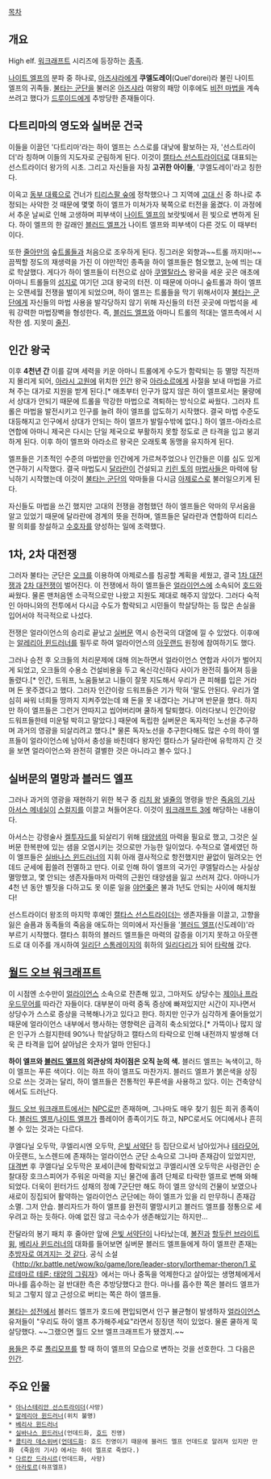 [[목차]]

== 개요 ==
High elf. [[워크래프트]] 시리즈에 등장하는 [[워크래프트/종족|종족]].

[[나이트 엘프]]의 분파 중 하나로, [[아즈샤라]]에게 '''쿠엘도레이'''(Quel'dorei)라 불린 나이트 엘프의 귀족들. [[불타는 군단]]을 불러온 [[아즈샤라]] 여왕의 패망 이후에도 [[비전 마법]]을 계속 쓰려고 했다가 [[드루이드(월드 오브 워크래프트)|드루이드]]에게 추방당한 존재들이다.

== 다트리마의 영도와 실버문 건국 ==
이들을 이끌던 '다트리마'라는 하이 엘프는 스스로를 대낮에 활보하는 자, '선스트라이더'라 칭하며 이들의 지도자로 군림하게 된다. 이것이 [[캘타스 선스트라이더]]로 대표되는 선스트라이더 왕가의 시초. 그리고 자신들을 자칭 '''고귀한 아이들''', '쿠엘도레이'라고 칭한다.

이윽고 [[동부왕국|동부 대륙]]으로 건너가 [[티리스팔 숲]]에 정착했으나 그 지역에 [[고대 신]] 중 하나로 추정되는 사악한 것 때문에 몇몇 하이 엘프가 미쳐가자 북쪽으로 터전을 옮겼다. 이 과정에서 추운 날씨로 인해 고생하며 피부색이 [[나이트 엘프]]의 보랏빛에서 흰 빛으로 변하게 된다. 하이 엘프의 한 갈래인 [[블러드 엘프]]가 나이트 엘프와 피부색이 다른 것도 이 때부터이다.

또한 [[줄아만]]의 숲[[트롤(워크래프트)|트롤]]들과 처음으로 조우하게 된다. 징그러운 외향과~~트롤 까지마!~~ 끔찍할 정도의 재생력을 가진 이 야만적인 종족을 하이 엘프들은 혐오했고, 눈에 띄는 대로 학살했다. 게다가 하이 엘프들이 터전으로 삼아 [[쿠엘탈라스]] 왕국을 세운 곳은 애초에 아마니 트롤들의 [[성지]]로 여기던 고대 왕국의 터전. 이 때문에 아마니 숲트롤과 하이 엘프는 오랜세월 전쟁을 벌이게 되었으며, 하이 엘프는 트롤들을 막기 위해서이자 [[불타는 군단]]에게 자신들의 마법 사용을 발각당하지 않기 위해 자신들의 터전 곳곳에 마법석을 세워 강력한 마법장벽을 형성한다. 즉, [[블러드 엘프]]와 아마니 트롤의 적대는 엘프측에서 시작한 셈. 지못미 [[줄진]].

== 인간 왕국 ==
이후 '''4천년 간''' 이를 갈며 세력을 키운 아마니 트롤에게 수도가 함락되는 등 멸망 직전까지 몰리게 되어, [[아라시 고원]]에 위치한 [[인간(워크래프트)|인간]] 왕국 [[아라소르]]에게 사절을 보내 마법을 가르쳐 주는 대가로 지원을 받게 된다.[* 애초부터 인구가 많지 않은 하이 엘프로서는 물량에서 상대가 안되기 때문에 트롤을 막강한 마법으로 격퇴하는 방식으로 싸웠다. 그러자 트롤은 마법을 발전시키고 인구를 늘려 하이 엘프를 압도하기 시작했다. 결국 마법 수준도 대등해지고 인구에서 상대가 안되는 하이 엘프가 발릴수밖에 없다.] 하이 엘프-아라소르 연합에 아마니 제국은 다시는 단일 제국으로 부활하지 못할 정도로 큰 타격을 입고 붕괴하게 된다. 이후 하이 엘프와 아라소르 왕국은 오래토록 동맹을 유지하게 된다.

엘프들은 기초적인 수준의 마법만을 인간에게 가르쳐주었으나 인간들은 이를 심도 있게 연구하기 시작했다. 결국 마법도시 [[달라란]]이 건설되고 [[키린 토]]의 [[마법사(월드 오브 워크래프트)|마법사]]들은 마력에 탐닉하기 시작했는데 이것이 [[불타는 군단]]의 악마들을 다시금 [[아제로스]]로 불러일으키게 된다.

자신들도 마법을 쓰긴 했지만 고대의 전쟁을 경험했던 하이 엘프들은 악마의 무서움을 알고 있었기 때문에 달라란에 경계의 뜻을 전하며, 엘프들은 달라란과 연합하여 티리스팔 의회를 창설하고 [[티리스팔의 수호자|수호자]]를 양성하는 일에 조력했다.

== 1차, 2차 대전쟁 ==
그러자 불타는 군단은 [[오크(워크래프트)|오크]]를 이용하여 아제로스를 침공할 계획을 세웠고, 결국 [[워크래프트: 오크와 인간|1차 대전쟁]]과 [[워크래프트 2|2차 대전쟁]]이 벌어진다. 이 전쟁에서 하이 엘프들은 [[얼라이언스(워크래프트)|얼라이언스]]에 소속되어 [[호드(워크래프트)|호드]]와 싸웠다. 물론 맨처음엔 소극적으로만 나왔고 지원도 제대로 해주지 않았다. 그러다 숙적인 아마니와의 전투에서 다시금 수도가 함락되고 시민들이 학살당하는 등 많은 손실을 입어서야 적극적으로 나섰다. 

전쟁은 얼라이언스의 승리로 끝났고 [[실버문]] 역시 승전국의 대열에 낄 수 있었다. 이후에는 [[알레리아 윈드러너]]를 필두로 하여 얼라이언스의 [[아웃랜드]] 원정에 참여하기도 했다.

그러나 승전 후 오크들의 처리문제에 대해 의논하면서 얼라이언스 연합과 사이가 벌어지게 되었고, 오크들의 수용소 건설비용을 두고 옥신각신하다 사이가 완전히 틀어져 등을 돌렸다.[* 인간, 드워프, 노움들보고 니들이 잘못 지도해서 우리가 큰 피해를 입은 거라며 돈 못주겠다고 했다. 그러자 인간이랑 드워프들은 기가 막혀 '말도 안된다. 우리가 열심히 싸워 너희들 땅까지 지켜주었는데 왜 돈을 못 내겠다는 거냐'며 반문을 했다. 하지만 하이 엘프들은 그런거 안따지고 씹어버리며 쿨하게 탈퇴했다. 이러다보니 인간이랑 드워프들한테 미운털 박히고 말았다.] 때문에 독립한 실버문은 독자적인 노선을 추구하며 과거의 영광을 되살리려고 했다.[* 물론 독자노선을 추구한다해도 많은 수의 하이 엘프들이 얼라이언스에 남아서 충성을 바친데다 왕자인 캘타스가 달라란에 유학까지 간 것을 보면 얼라이언스와 완전히 결별한 것은 아니라고 볼수 있다.]

== 실버문의 멸망과 블러드 엘프 ==
그러나 과거의 영광을 재현하기 위한 복구 중 [[리치 왕]] [[넬쥴]]의 명령을 받은 [[죽음의 기사]] [[아서스 메네실]]이 [[스컬지]]를 이끌고 쳐들어온다. 이것이 [[워크래프트 3]]에 해당하는 내용이다.

아서스는 강령술사 [[켈투자드]]를 되살리기 위해 [[태양샘]]의 마력을 필요로 했고, 그것은 실버문 한복판에 있는 샘을 오염시키는 것으로만 가능한 일이었다. 수적으로 열세였던 하이 엘프들은 [[실바나스 윈드러너]]의 지휘 아래 결사적으로 항전했지만 끝없이 밀려오는 언데드 군세에 휩쓸려 전멸하고 만다. 이로 인해 하이 엘프의 국가인 쿠엘탈라스는 사실상 멸망했고, 몇 안되는 생존자들마저 마력의 근원인 태양샘을 잃고 쓰러져 갔다. 아마니가 4천 년 동안 별짓을 다하고도 못 이룬 일을 [[야언좆]]은 불과 1년도 안되는 사이에 해치웠다!

선스트라이더 왕조의 마지막 후예인 [[캘타스 선스트라이더]]는 생존자들을 이끌고, 고향을 잃은 슬픔과 동족들의 죽음을 애도하는 의미에서 자신들을 '[[블러드 엘프]](신도레이)'라 부르기 시작했다. 캘타스 휘하의 블러드 엘프들은 마력의 갈증을 이기지 못하고 아웃랜드로 대 이주를 개시하여 [[일리단 스톰레이지]]의 휘하의 [[일리다리]]가 되어 [[타락]]해 갔다.

== [[월드 오브 워크래프트]] ==
이 시점엔 소수만이 [[얼라이언스(워크래프트)|얼라이언스]] 소속으로 잔존해 있고, 그마저도 상당수는 [[제이나 프라우드무어]]를 따라간 자들이다. 대부분이 마력 중독 증상에 빠져있지만 시간이 지나면서 상당수가 스스로 증상을 극복해나가고 있다고 한다. 하지만 인구가 심각하게 줄어들었기 때문에 얼라이언스 내부에서 행사하는 영향력은 급격히 축소되었다.[* 가뜩이나 많지 않은 인구가 스컬지한테 90%나 학살당하고 캘타스의 타락으로 인해 내전까지 발생해 더욱 큰 타격을 입어 살아남은 숫자가 얼마 안된다.]

'''하이 엘프와 [[블러드 엘프]]의 외관상의 차이점은 오직 눈의 색.''' 블러드 엘프는 녹색이고, 하이 엘프는 푸른 색이다. 이는 하프 하이 엘프도 마찬가지. 블러드 엘프가 붉은색을 상징으로 쓰는 것과는 달리, 하이 엘프들은 전통적인 푸른색을 사용하고 있다. 이는 건축양식에서도 드러난다.

[[월드 오브 워크래프트]]에서는 [[NPC]]로만 존재하며, 그나마도 매우 찾기 힘든 희귀 종족이다. [[블러드 엘프]]/[[나이트 엘프]]가 플레이어 종족이기도 하고, NPC로서도 어디에서나 흔히 볼 수 있는 것과는 다르다.

쿠엘다닐 오두막, 쿠엘리시엔 오두막, [[은빛 서약단]] 등 집단으로서 남아있거나 [[테라모어]], 아웃랜드, 노스렌드에 존재하는 얼라이언스 군단 소속으로 그나마 존재감이 있었지만, [[대격변]] 후 쿠엘다닐 오두막은 포세이큰에 함락되었고 쿠엘리시엔 오두막은 사령관인 순찰대장 호크스피어가 주워온 마력을 지닌 물건에 홀려 단체로 타락한 엘프로 변해 와해되었다. 더욱이 윈터가드 성채의 정예 7군단만 해도 하이 엘프 양식의 건물이 보였으나 새로이 징집되어 활약하는 얼라이언스 군단에는 하이 엘프가 있을 리 만무하니 존재감 소멸. 그저 안습. 블리자드가 하이 엘프를 완전히 멸망시키고 블러드 엘프를 정통으로 세우려고 하는 듯하다. 아예 없진 않고 극소수가 생존해있기는 하지만...

잔달라의 봉기 패치 후 줄아만 앞에 [[은빛 서약단]]이 나타났는데, [[볼진]]과 [[할두런 브라이트윙]], [[베리사 윈드러너]]의 대화를 들어보면 실버문 블러드 엘프들에게 하이 엘프란 존재는 [http://shwjdgh00.blog.me/120129447534 추방자로 여겨지는 것 같다]. 공식 소설 《[[http://kr.battle.net/wow/ko/game/lore/leader-story/lorthemar-theron/1 로르테마르 테론: 태양의 그림자]]》에서는 마나 중독을 억제한다고 살아있는 생명체에게서 마나를 흡수하는 걸 반대한 측은 추방당했다고 한다. 마나를 흡수한 쪽은 블러드 엘프가 되고 그렇지 않고 근성으로 버티는 쪽은 하이 엘프들.

[[불타는 성전]]에서 블러드 엘프가 호드에 편입되면서 인구 뷸균형이 발생하자 [[얼라이언스(워크래프트)|얼라이언스]] 유저들이 "우리도 하이 엘프 추가해주세요"라면서 징징댄 적이 있었다. 물론 쿨하게 묵살당했다. ~~그랬으면 월드 오브 엘프크래프트가 됐겠지.~~

[[용군단|용]]들은 주로 [[폴리모프]]를 할 때 하이 엘프의 모습으로 변하는 것을 선호한다. 그 다음은 [[인간(워크래프트)|인간]].

== 주요 인물 ==
 * [[아나스테리안 선스트라이더]](사망)
 * [[알레리아 윈드러너]](위치 불명)
 * [[베리사 윈드러너]]
 * [[실바나스 윈드러너]](언데드화, [[호드(워크래프트)|호드]] 진영)
 * [[콜티라 데스위버]]([[죽음의 기사|언데드화]]: 호드 진영이기 때문에 블러드 엘프 언데드로 알려져 있지만 만화 《죽음의 기사》에서는 하이 엘프로 죽었다.)
 * [[다르칸 드라시르]](언데드화, 사망)
 * [[아라토르]](하프엘프)
